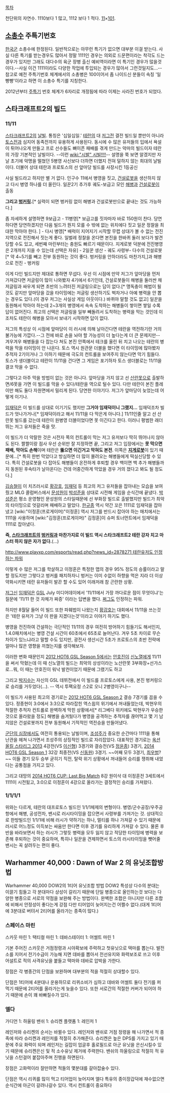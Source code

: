 [[목차]]

천단위의 자연수. 1110보다 1 많고, 1112 보다 1 적다. [[11]]×[[101]].

== [[소총수]] 주특기번호 ==

[[한국군]] 소총수에 한정된다. 일반적으로는 아무런 특기가 없으면 대부분 이걸 받는다. 
사실 다른 특기를 받는경우도 많아서 정말 1111인 경우는 의외로 드문편이라는 착각도 드는 경우가 있지만 그래도 대다수의 육군 장병 출신 예비역이라면 이 특기인 경우가 많을것이다.--사실 이건 1111이라도 다양한 작업에 투입되는 경우가 많아서 그런것일지도...--
참고로 예전 주특기번호 체계에서의 소총병은 100이어서 좀 나이드신 분들이 속칭 '일빵빵'이라고 하면 이 소총수 특기를 지칭한다.

2012년부터 [[주특기]] 번호 체계가 6자리로 개정됨에 따라 이제는 사라진 번호가 되었다.

== 스타크래프트2의 빌드 ==

=== 11/11 ===

[[스타크래프트2]]의 [[날빌]]. 통칭은 '십일십일.' [[테란]]의 대 [[저그]]전 결전 빌드일 뿐만이 아니라 [[토스]]전과 심지어 동족전까지 유용하게 사용된다. 동시에 수 많은 유저들의 입에서 욕설이 튀어나오게 만들고 프로 선수들도 뼈이픈 패배를 겪게 만드는 악마의 빌드이자 테란의 가장 기본적인 날빌이다. --이런 [[wiki:"시발" 시빌!!!!]]-- 설명을 쭉 보면 알겠지만 자날 초기에 악명을 떨쳤던 5병영 사신보다 더하면 더했지 전혀 덜하지 않는 희대의 날빌이다. 더불어 상대 테란과 프로토스의 선 앞마당 빌드를 사장시킨 1등공신

사실 빌드라고 하지만 별 거 없다. 인구수 11에서 병영을 짓고, [[건설로봇]]을 생산하지 않고 다시 병영 하나를 더 올린다. 일꾼2기 추가후 궤도-보급고 모인 [[해병]]과 [[건설로봇]]이 출동
 
'''그리고 [[벙커링]].'''[* 실력이 되면 벙커링 없이 해병과 건설로봇만으로 끝내는 것도 가능하다.]

좀 자세하게 설명하면 9보급고 - 11병영[* 보급고를 짓자마자 바로 150원이 찬다. 당연하다면 당연하겠지만 다음 빌드가 뭔지 모를 수 밖에 없는 위치에다 짓고 일꾼 정찰을 최대한 막아야 한다. ] - 다시 병영[* 배럭이 지어지기 시작할 무렵 상대가 볼 수 없는 전진 지역으로 전진해서 짓는게 좋다. 일벌레 정찰을 온다면 본진을 한바퀴 둘러 보다가 발견당할 수도 있고, 세번째 마린부터는 충원도 빠르기 때문이다. 지게로봇 덕분에 전진병영은 2개까지 지을 수 있는데 선택은 자유] - 2일꾼 생산 - 궤도 사령부- 다수의 건설로봇[* 약 4~5기를 빼고 전부 동원하는 것이 좋다. 벙커링을 안하더라도 마찬가지,]과 해병으로 전진 - 벙커링

이게 다인 빌드지만 제대로 통하면 무섭다. 우선 이 시점에 만약 저그가 앞마당을 먼저 가져갔다면 저글링이 많이 나와봤자 4기에서 6기인데, 건설로봇들이 해병을 둘러싼 채 저글링과 싸우게 되면 초반의 느려터진 저글링으로는 답이 없다.[* 맹독충이 해법이 될 것도 같지만 앞마당을 갔을 타이밍에는 저글링 생산하기도 벅차거나 아예 병력을 안 뽑는 경우도 있다.(이 경우 저그는 사실상 게임 아웃이다.) 바퀴야 말할 것도 없고] 일꾼을 동원해서 막아야 하는데 2~3개의 병영에서 속속 도착하는 해병들이 쌓이면 쌓일 수록 답이 없어진다. 최고의 선택은 저글링을 일부 빼돌려서 도착하는 병력을 막는 것인데 이조차도 테란이 해병을 모아서 보내기 시작하면 답이 없다.

저그의 특성상 이 시점에 앞마당이 이 러시에 의해 날아간다면 테란을 역전하기란 거의 불가능에 가깝다.--그 전에 바로 손을 놔야 할 가능성이 더 높다는게 더 큰 문제지만-- 겨우겨우 해병들을 다 잡는다 쳐도 본진 안쪽에서 테크를 올린 뒤 치고 나오는 테란의 병력을 막을 타이밍이 안 나온다. 토스 역시 원관문 더블을 했다면 이 타이밍에 많아봤자 추적자 2기이거나 그 이하기 때문에 극도의 컨트롤을 보여주지 않는다면 막기 힘들다. 토스가 생더블이고 테란이 11/11을 건다면 그 게임은 포기하자 토스 생더블로는 11/11을 결코 막을 수 없다.

그렇다고 아주 막을 방법이 없는 것은 아니다. 앞마당을 가지 않고 선 [[산란못]]으로 출발하면/6못을 가면 이 빌드를 막을 수 있다/테란을 역으로 털수 있다. 다만 테란이 본진 플레이만 해도 둘다 자원면에서 밀리게 된다. 당연한 이야기다. 저그가 앞마당이 늦었는데 어떻게 이기나.

[[임재덕]]은 이 빌드를 상대로 이기기도 했지만 '''그거야 임재덕이니 그랬지…''' 임재덕조차 빌드가 엇나가거나[* 임재덕이라고 해서 11/11을 다 막은게 아니다.] 11/11인줄 알고 선 산란못 빌드를 갔는데 테란이 원병영 더블이었다면 못 이긴다고 한다. 이러니 평범한 래더 뛰는 저그 유저들은 죽을 맛. 

이 빌드가 더 악랄한 것은 시전자 쪽의 컨트롤이 막는 저그 유저보다 딱히 뛰어나지 않아도 된다. 짤짤이랑 점사 우선 순위만 잘 지정하면 끝, 그리고 저그 입장에서는 '''못 막으면 패배, 막아도 손해'''이며 테란은 '''뚫으면 이긴거고 막혀도 본전'''. 이쪽은 '''[[지게로봇]]'''이 있기 때문에...[* 특히 한번 막았다고 방심하면 더 많이 몰려오는 해병들에게 떡실신당할 수 있다. 특히 건설로봇을 다 잡아도 해병들이 온전하게 후퇴할 경우 백이면 백 추가 해병들까지 동원된 후속타가 날아온다는 건데 어중간하게 막았을 경우 거의 졌다고 봐도 될 정도다.]

[[김승철]]이 이 치즈러시로 [[황강호]], [[임재덕]] 등 최고의 저그 유저들을 잡아내는 모습을 보여줬고 MLG 콜럼버스에서 [[문성원]]이 [[박성준]]을 상대로 시전해 게임을 순식간에 끝냈다. [[박성준]]은 평소 운영형인 문성원의 스타일때문에 선 부화장 빌드로 출발했지만 빌드가 최악의 타이밍으로 엇갈리며 패배하고 말았다. [[한규종]] 역시 약간 꼬은 1111로 임재덕을 잡아냈고 [wiki:"이정훈(프로게이머)"이정훈] 역시 저그를 반드시 잡아야 하는 매치에서는 1111을 사용하며 [wiki:"김정훈(프로게이머)" 김정훈]이 슈퍼 토너먼트에서 임재덕을 1111로 잡아냈다.

'''즉, [[스타크래프트]]의 [[벙커링]]과 마찬가지로 이 빌드 역시 스타크래프트2 테란 강자 치고 마스터 하지 않은 자가 없다.'''(...)

[[http://www.playxp.com/esports/read.php?news_id=2878271 테란유저도 인정하는 파워]]

이렇게 수 많은 저그를 학살하고 이정훈은 특정한 맵의 경우 95% 정도의 승률이라고 말할 정도지만 그렇다고 벙커를 패치하자니 벙커는 이미 수없이 하향을 먹은 지라 더 이상 약화시키면 테란 유저들이 발끈 할 수도 있어 이래저래 참 곤란한 상황.

[[저그]][[신]] [[임재덕]]은 [[GSL]] July 미디어데이에서 '11/11에서 가장 까다로운 점이 무엇이냐'는 질문에 '11/11 한 것 자체가 짜증' 이라는 답변을 했다. [[쩌그]]도 인정하는 파워.

하지만 8월달 들어 이 빌드 또한 파훼법이 나왔는지 [[황강호]]는 대회에서 11/11을 쓰는것은 '테란 유저가 그냥 이 판을 지겠다는것'이라고 이야기 하기도 했다.

병영을 전진하여 건설하는 극단적인 11/11의 경우 여전히 방어하기 힘들기도 해서인지, 1.4.0패치에서는 병영 건설 시간이 60초에서 65초로 늘어난다. 겨우 5초 차이로 무슨 차이가 있느냐라고 말할 수도 있지만, 광전사 생산시간 5초가 프로토스의 초반 전략에 얼마나 많은 영향을 끼쳤는지를 생각해보자.

이러한 변화 때문인지 [[2012 HOT6 GSL Season 5]]에서는 [[안호진]]이 [[신노열]]에게 11/11을 써서 막혔는데 이 때 신노열의 빌드는 최악의 상성이라는 노산란못 3부화장+선가스로...뭐, 이 때는 안호진이 워낙 발컨이었기 때문에 그랬기도 하고

그리고 [[박지수]]는 자신의 GSL 데뷔전에서 이 빌드를 프로토스에게 사용, 본진 벙커링으로 승리를 거두었다(...). -- 역시 투팩요정 스2로 오니 2병영이구나--

이 빌드가 사용된 최고의 경기로는 [[2012 HOT6 GSL Season 2]] 결승 7경기를 꼽을 수 있다. 정종현이 3:0에서 3:3으로 따라잡힌 역스윕의 위기에서 꺼내들었는데, 박현우의 적절한 추적자 컨트롤로 완벽하게 막힌 상황에서[* 리그베다 위키에도 박현우가 우승한 것으로 올라왔을 정도] 해병을 숨겨뒀다가 병영을 공격하는 추적자를 끊어먹고 몇 기 남지않은 건설로봇까지 전부 동원해서 기적적인 역전승을 만들어냈다.

[[군단의 심장]]에서도 여전히 통용되는 날빌이며, [[조성주]]가 중요한 순간마다 1111을 통해 난관을 헤쳐 나가면서 조성주의 상징적인 빌드로 자리잡았다. 대표적인 경기로는 [[옥션 올킬 스타리그 2013]] 4강전(VS [[이신형]]) 3경기와 결승전(VS [[정윤종]]) 3경기, [[2014 HOT6 GSL Season 1]] 32강 최종전(VS [[신동원]]) 3경기. ~~어째 모두 3경기, [[최우범]]?~~ 이들 경기 모두 승부 굳히기 직전, 탈락 위기 상황에서 꺼내들어 승리를 쟁취해 내었다는 공통점을 가지고 있다.

그리고 대망의 [[2014 HOT6 CUP: Last Big Match]] 8강 원이삭 대 이정훈전 3세트에서 1111이 시전됬고, 3:0으로 이정훈이 4강으로 올라가는 결정적인 승리를 가져왔다.
=== 1/1/1/1 ===
위와는 다르게, 테란의 대프로토스 빌드인 1/1/1체제의 변형이다.
병영/군수공장/우주공항에서 해병, 공성전차, 밴시로 러시타이밍을 잡으면서 사령부를 가져가는 것. 상대적으로 한방빌드인 1/1/1에 비해 러시가 약하기는 하나, 멀티를 하나 가져갈 수 있기 때문에 러시로 어느정도 이득보는 싸움만 한다면 이후 경기를 유리하게 가져갈 수 있다. 물론 후반을 바라보면서 하는 러시가 그렇듯 병력을 모두 잃지 않고 적당한 타이밍에 병력을 보존해 후퇴하는 것이 중요하며, 특히나 일꾼을 견제하면서 토스의 러시타이밍을 뺏어줄 밴시는 꼭 살려두는 편이 좋다. 

== Warhammer 40,000 : Dawn of War 2 의 유닛조합방법 ==
Warhammer 40,000 DOW2의 1티어 유닛조합 방법
DOW2 특성상 다수의 분대는 이끌기 힘들고 각 분대마다 상성이 갈리기 때문에 단일 병종으로 올인하는것 보다는 다양한 병종으로 서로의 약점을 보완해 주는 방법이다.
완벽한 조합은 아니지만 다른 조합에 비해서 안정성이 좋다는게 강점 다만 티어업이 늦어지는건 어쩔수 없다.(대게 1티어에 3분대로 버텨서 2티어를 올라가는 종족이 많다.)

=== 스페이스 마린 ===
스카웃 마린 1: 택티컬 마린 1: 데바스테이터 1: 어썰트 마린 1

기본 주어진 스카웃은 거점정령과 시야확보에 주력하고 첫유닛으로 택마를 뽑는다.
발전소를 지어서 전기수급이 가능해 지면 데바를 뽑아서 전선유지와 화력보조로 쓰고 이후 어설트로 적의 사격유닛을 붙들고 택마와 데바로 압박을 가한다.

장점은 각 병종간의 단점을 보완하며 대부분의 적을 적절히 상대할수 있다.

단점은 1티어에 4분대나 운용하므로 리퀴소비가 심하고 데바와 어썰트 둘다 전기를 퍼먹기 때문에 2티어를 올라가는게 늦을수 있다. 또한 서로간의 적절한 커버가 되어야 하기 때문에 손이 꽤 바빠질수가 있다.

=== 엘다 ===
가디언 1: 하울링 밴쉬 1: 슈리켄 플랫폼 1: 레인저 1

레인저와 슈리켄의 순서는 바뀔수 있다. 레인저와 밴쉬로 거점 정령을 해 나가면서 적 종족에 따라 슈리켄과 레인저를 적절히 추가해준다. 슈리켄은 높은 DPS를 가지고 있기 때문에 주요 화력이 되며 레인저는 길잡이 업글후 홀로필드로 아군 유닛을 은신시킬수 있기 때문에 슈리켄은신 및 적 소수유닛 제거에 주력한다. 밴쉬의 하울링으로 적절히 적 유닛을 스턴걸어 붙잡아주며 진행을 하면된다.

장점은 고화력이라 잘만하면 적들의 몇분대를 갈아잡술수 있다.

단점은 역시 리퀴를 많이 먹고 티어업이 늦어지며 엘다 특유의 종이장갑덕에 재수없으면 순식간에 아군이 갈려나갈수 있다. 역시 컨트롤이 중요하다


